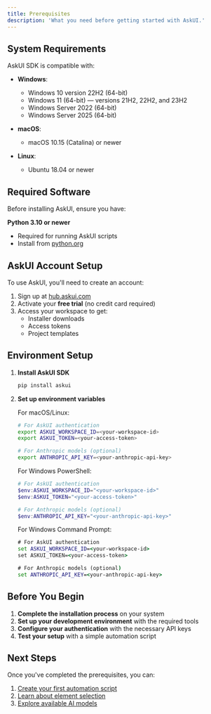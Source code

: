 ```yaml
---
title: Prerequisites
description: 'What you need before getting started with AskUI.'
---
```


## System Requirements

AskUI SDK is compatible with:

- **Windows**:  
  - Windows 10 version 22H2 (64-bit)  
  - Windows 11 (64-bit) — versions 21H2, 22H2, and 23H2  
  - Windows Server 2022 (64-bit)  
  - Windows Server 2025 (64-bit)  

- **macOS**:  
  - macOS 10.15 (Catalina) or newer  

- **Linux**:  
  - Ubuntu 18.04 or newer

## Required Software

Before installing AskUI, ensure you have:

**Python 3.10 or newer**
   - Required for running AskUI scripts
   - Install from [python.org](https://python.org)


## AskUI Account Setup

To use AskUI, you'll need to create an account:

1. Sign up at [hub.askui.com](https://hub.askui.com)
2. Activate your **free trial** (no credit card required)
3. Access your workspace to get:
   - Installer downloads
   - Access tokens
   - Project templates

## Environment Setup

1. **Install AskUI SDK**
   ```bash
   pip install askui
   ```

2. **Set up environment variables**

   For macOS/Linux:
   ```bash
   # For AskUI authentication
   export ASKUI_WORKSPACE_ID=<your-workspace-id>
   export ASKUI_TOKEN=<your-access-token>

   # For Anthropic models (optional)
   export ANTHROPIC_API_KEY=<your-anthropic-api-key>
   ```

   For Windows PowerShell:
   ```powershell
   # For AskUI authentication
   $env:ASKUI_WORKSPACE_ID="<your-workspace-id>"
   $env:ASKUI_TOKEN="<your-access-token>"

   # For Anthropic models (optional)
   $env:ANTHROPIC_API_KEY="<your-anthropic-api-key>"
   ```

   For Windows Command Prompt:
   ```cmd
   # For AskUI authentication
   set ASKUI_WORKSPACE_ID=<your-workspace-id>
   set ASKUI_TOKEN=<your-access-token>

   # For Anthropic models (optional)
   set ANTHROPIC_API_KEY=<your-anthropic-api-key>
   ```

## Before You Begin

1. **Complete the installation process** on your system
2. **Set up your development environment** with the required tools
3. **Configure your authentication** with the necessary API keys
4. **Test your setup** with a simple automation script

## Next Steps

Once you've completed the prerequisites, you can:

1. [Create your first automation script](/introduction/02-getting-started/02-first-automation)
2. [Learn about element selection](/introduction/03-core-concepts/01-element-selection)
3. [Explore available AI models](/introduction/04-ai-models/01-grounding-models)
